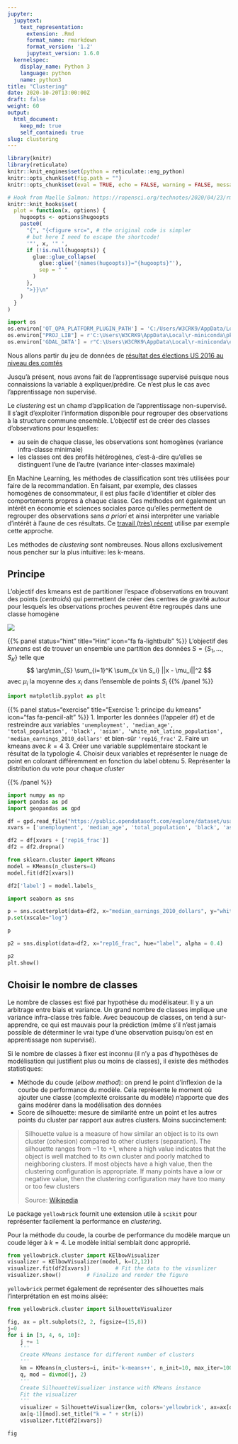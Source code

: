 ```yaml
---
jupyter:
  jupytext:
    text_representation:
      extension: .Rmd
      format_name: rmarkdown
      format_version: '1.2'
      jupytext_version: 1.6.0
  kernelspec:
    display_name: Python 3
    language: python
    name: python3
title: "Clustering"
date: 2020-10-20T13:00:00Z
draft: false
weight: 60
output: 
  html_document:
    keep_md: true
    self_contained: true
slug: clustering
---
```



```r
library(knitr)  
library(reticulate)  
knitr::knit_engines$set(python = reticulate::eng_python)
knitr::opts_chunk$set(fig.path = "")
knitr::opts_chunk$set(eval = TRUE, echo = FALSE, warning = FALSE, message = FALSE)

# Hook from Maelle Salmon: https://ropensci.org/technotes/2020/04/23/rmd-learnings/
knitr::knit_hooks$set(
  plot = function(x, options) {
    hugoopts <- options$hugoopts
    paste0(
      "{", "{<figure src=", # the original code is simpler
      # but here I need to escape the shortcode!
      '"', x, '" ',
      if (!is.null(hugoopts)) {
        glue::glue_collapse(
          glue::glue('{names(hugoopts)}="{hugoopts}"'),
          sep = " "
        )
      },
      ">}}\n"
    )
  }
)

```

```python
import os
os.environ['QT_QPA_PLATFORM_PLUGIN_PATH'] = 'C:/Users/W3CRK9/AppData/Local/r-miniconda/envs/r-reticulate/Library/plugins/platforms'
os.environ["PROJ_LIB"] = r'C:\Users\W3CRK9\AppData\Local\r-miniconda\pkgs\proj4-4.9.3-hfa6e2cd_9\Library\share'
os.environ['GDAL_DATA'] = r"C:\Users\W3CRK9\AppData\Local\r-miniconda\envs\r-reticulate\Library\share\gdal"
```

Nous allons partir du jeu de données de [résultat des élections US 2016 au niveau des comtés](https://public.opendatasoft.com/explore/dataset/usa-2016-presidential-election-by-county/download/?format=geojson&timezone=Europe/Berlin&lang=fr)

Jusqu'à présent, nous avons fait de l'apprentissage supervisé puisque nous connaissions la variable à expliquer/prédire. Ce n'est plus le cas avec l'apprentissage non supervisé.

Le *clustering* est un champ d'application de l'apprentissage non-supervisé. Il s'agit d'exploiter l'information disponible pour regrouper des observations à la structure commune ensemble. L'objectif est de créer des classes d'observations pour lesquelles:

* au sein de chaque classe, les observations sont homogènes (variance infra-classe minimale)
* les classes ont des profils hétérogènes, c'est-à-dire qu'elles se distinguent l'une de l'autre (variance inter-classes maximale)

En Machine Learning, les méthodes de classification sont très utilisées pour
faire de la recommandation. En faisant, par exemple, des classes homogènes de 
consommateur, il est plus facile d'identifier et cibler des comportements 
propres à chaque classe. 
Ces méthodes ont également un intérêt en économie et sciences sociales parce qu'elles permettent
de regrouper des observations sans *a priori* et ainsi interpréter une variable
d'intérêt à l'aune de ces résultats. Ce [travail (très) récent](https://www.insee.fr/fr/statistiques/4925200)
utilise par exemple cette approche.


Les méthodes de *clustering* sont nombreuses.
Nous allons exclusivement nous pencher sur la plus intuitive: les k-means. 

## Principe

L'objectif des kmeans est de partitioner l'espace d'observations en trouvant des points (*centroids*) qui permettent de créer des centres de gravité autour pour lesquels les observations proches peuvent être regroupés dans une classe homogène

![](https://scikit-learn.org/stable/_images/sphx_glr_plot_kmeans_assumptions_001.png)

{{% panel status="hint" title="Hint" icon="fa fa-lightbulb" %}}
L'objectif des *kmeans* est de trouver un ensemble une partition des données $S=\{S_1,...,S_K\}$ telle que 
$$
\arg\min_{S} \sum_{i=1}^K \sum_{x \in S_i} ||x - \mu_i||^2
$$
avec $\mu_i$ la moyenne des $x_i$ dans l'ensemble de points $S_i$
{{% /panel %}}

```python
import matplotlib.pyplot as plt
```



{{% panel status="exercise" title="Exercise 1: principe du kmeans" icon="fas fa-pencil-alt" %}}
1. Importer les données (l'appeler `df`) et de restreindre aux variables `'unemployment', 'median_age', 'total_population', 'black', 'asian', 'white_not_latino_population', 'median_earnings_2010_dollars'` et bien-sûr  `'rep16_frac'`
2. Faire un kmeans avec $k=4$
3. Créer une variable supplémentaire stockant le résultat de la typologie
4. Choisir deux variables et représenter le nuage de point en colorant différemment
en fonction du label obtenu
5. Représenter la distribution du vote pour chaque *cluster*

{{% /panel %}}

```python
import numpy as np
import pandas as pd
import geopandas as gpd

df = gpd.read_file("https://public.opendatasoft.com/explore/dataset/usa-2016-presidential-election-by-county/download/?format=geojson&timezone=Europe/Berlin&lang=fr")
xvars = ['unemployment', 'median_age', 'total_population', 'black', 'asian', 'white_not_latino_population', 'median_earnings_2010_dollars'] 

df2 = df[xvars + ['rep16_frac']]
df2 = df2.dropna()
```


```python
from sklearn.cluster import KMeans
model = KMeans(n_clusters=4)
model.fit(df2[xvars])

df2['label'] = model.labels_
```


```python
import seaborn as sns

p = sns.scatterplot(data=df2, x="median_earnings_2010_dollars", y="white_not_latino_population", hue = "label", palette="deep", alpha = 0.4)
p.set(xscale="log")
```

```python
p
```


```python
p2 = sns.displot(data=df2, x="rep16_frac", hue="label", alpha = 0.4)
```

```python
p2
plt.show()
```


## Choisir le nombre de classes

Le nombre de classes est fixé par hypothèse du modélisateur. Il y a un arbitrage
entre biais et variance. Un grand nombre de classes implique une variance
infra-classe très faible. Avec beaucoup de classes, on tend à sur-apprendre, ce
qui est mauvais pour la prédiction (même s'il n'est jamais possible de déterminer
le vrai type d'une observation puisqu'on est en apprentissage non supervisé). 

Si le nombre de classes à fixer est inconnu (il n'y a pas d'hypothèses de
modélisation qui justifient plus ou moins de classes), il existe des méthodes
statistiques:

* Méthode du coude (*elbow method*): on prend le point d'inflexion de la courbe
de performance du modèle. Cela représente le moment où ajouter une classe
(complexité croissante du modèle) n'apporte que des gains modérer dans la 
modélisation des données
* Score de silhouette: mesure de similarité entre un point et les autres points
du cluster par rapport aux autres clusters. Moins succinctement:

> Silhouette value is a measure of how similar an object is to its own cluster
> (cohesion) compared to other clusters (separation). The silhouette ranges
> from −1 to +1, where a high value indicates that the object is
> well matched to its own cluster and poorly matched to neighboring
> clusters. If most objects have a high value, then the clustering
> configuration is appropriate. If many points have a low or negative
> value, then the clustering configuration may have too many or too few clusters
> 
> Source: [Wikipedia](https://en.wikipedia.org/wiki/Silhouette_(clustering))

Le package `yellowbrick` fournit une extension utile à `scikit` pour représenter
facilement la performance en *clustering*.

Pour la méthode du coude, la courbe
de performance du modèle marque un coude léger à $k=4$. Le modèle initial
semblait donc approprié.

```python
from yellowbrick.cluster import KElbowVisualizer
visualizer = KElbowVisualizer(model, k=(2,12))
visualizer.fit(df2[xvars])        # Fit the data to the visualizer
visualizer.show()        # Finalize and render the figure
```

`yellowbrick` permet également de représenter des silhouettes mais 
l'interprétation en est moins aisée:
  
```python
from yellowbrick.cluster import SilhouetteVisualizer

fig, ax = plt.subplots(2, 2, figsize=(15,8))
j=0
for i in [3, 4, 6, 10]:
    j += 1
    '''
    Create KMeans instance for different number of clusters
    '''
    km = KMeans(n_clusters=i, init='k-means++', n_init=10, max_iter=100, random_state=42)
    q, mod = divmod(j, 2)
    '''
    Create SilhouetteVisualizer instance with KMeans instance
    Fit the visualizer
    '''
    visualizer = SilhouetteVisualizer(km, colors='yellowbrick', ax=ax[q-1][mod])
    ax[q-1][mod].set_title("k = " + str(i))
    visualizer.fit(df2[xvars])
```

```python
fig
```
